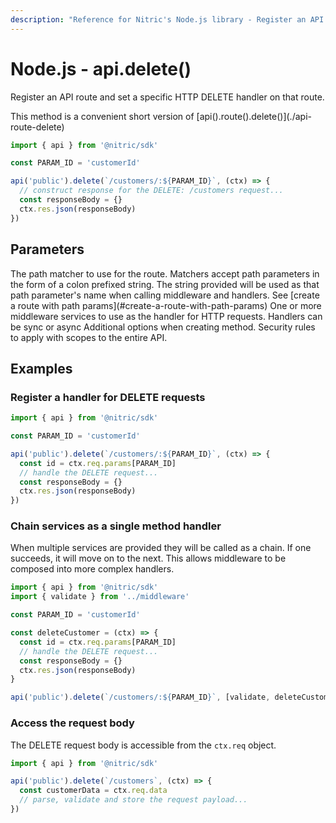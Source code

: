 ```yaml
---
description: "Reference for Nitric's Node.js library - Register an API route and set a specific HTTP DELETE handler on that route."
---
```


# Node.js - api.delete()

Register an API route and set a specific HTTP DELETE handler on that route.

<Note>
  This method is a convenient short version of
  [api().route().delete()](./api-route-delete)
</Note>

```javascript
import { api } from '@nitric/sdk'

const PARAM_ID = 'customerId'

api('public').delete(`/customers/:${PARAM_ID}`, (ctx) => {
  // construct response for the DELETE: /customers request...
  const responseBody = {}
  ctx.res.json(responseBody)
})
```

## Parameters

<Properties>
  <Property name="match" required type="string">
    The path matcher to use for the route. Matchers accept path parameters in
    the form of a colon prefixed string. The string provided will be used as
    that path parameter's name when calling middleware and handlers. See [create
    a route with path params](#create-a-route-with-path-params)
  </Property>
  <Property name="middleware" required type="HttpMiddleware | HttpMiddleware[]">
    One or more middleware services to use as the handler for HTTP requests.
    Handlers can be sync or async
  </Property>
  <Property name="opts" type="object">
    Additional options when creating method.
    <Properties nested>
      <Property name="security" type="OidcOptions[]">
        Security rules to apply with scopes to the entire API.
      </Property>
    </Properties>
  </Property>
</Properties>

## Examples

### Register a handler for DELETE requests

```javascript
import { api } from '@nitric/sdk'

const PARAM_ID = 'customerId'

api('public').delete(`/customers/:${PARAM_ID}`, (ctx) => {
  const id = ctx.req.params[PARAM_ID]
  // handle the DELETE request...
  const responseBody = {}
  ctx.res.json(responseBody)
})
```

### Chain services as a single method handler

When multiple services are provided they will be called as a chain. If one succeeds, it will move on to the next. This allows middleware to be composed into more complex handlers.

```javascript
import { api } from '@nitric/sdk'
import { validate } from '../middleware'

const PARAM_ID = 'customerId'

const deleteCustomer = (ctx) => {
  const id = ctx.req.params[PARAM_ID]
  // handle the DELETE request...
  const responseBody = {}
  ctx.res.json(responseBody)
}

api('public').delete(`/customers/:${PARAM_ID}`, [validate, deleteCustomer])
```

### Access the request body

The DELETE request body is accessible from the `ctx.req` object.

```javascript
import { api } from '@nitric/sdk'

api('public').delete(`/customers`, (ctx) => {
  const customerData = ctx.req.data
  // parse, validate and store the request payload...
})
```
